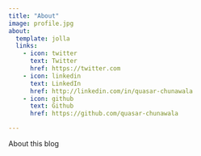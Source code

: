 ```yaml
---
title: "About"
image: profile.jpg
about:
  template: jolla
  links:
    - icon: twitter
      text: Twitter
      href: https://twitter.com
    - icon: linkedin
      text: LinkedIn
      href: http://linkedin.com/in/quasar-chunawala
    - icon: github
      text: Github
      href: https://github.com/quasar-chunawala

---
```


About this blog
